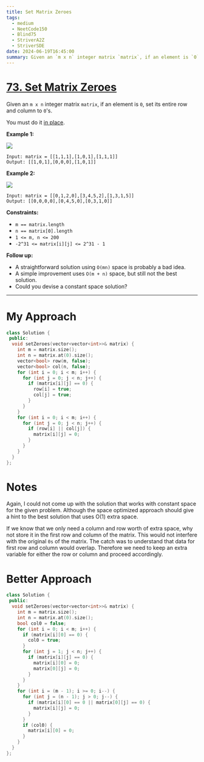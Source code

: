```yaml
---
title: Set Matrix Zeroes
tags:
  - medium
  - NeetCode150
  - Blind75
  - StriverA2Z
  - StriverSDE
date: 2024-06-19T16:45:00
summary: Given an `m x n` integer matrix `matrix`, if an element is `0`, set its entire row and column to `0`'s.
---
```


# [73. Set Matrix Zeroes](https://leetcode.com/problems/set-matrix-zeroes/description/)

Given an `m x n` integer matrix `matrix`, if an element is `0`, set its entire row and column to `0`'s.

You must do it <a href="https://en.wikipedia.org/wiki/In-place_algorithm" target="_blank">in place</a>.

**Example 1:**

<Image src="https://assets.leetcode.com/uploads/2020/08/17/mat1.jpg" width={450} height={169} />

```
Input: matrix = [[1,1,1],[1,0,1],[1,1,1]]
Output: [[1,0,1],[0,0,0],[1,0,1]]
```

**Example 2:**

<Image src="https://assets.leetcode.com/uploads/2020/08/17/mat2.jpg" width={450} height={137} />

```
Input: matrix = [[0,1,2,0],[3,4,5,2],[1,3,1,5]]
Output: [[0,0,0,0],[0,4,5,0],[0,3,1,0]]
```

**Constraints:**

- `m == matrix.length`
- `n == matrix[0].length`
- `1 <= m, n <= 200`
- `-2^31 <= matrix[i][j] <= 2^31 - 1`

**Follow up:**

- A straightforward solution using `O(mn)` space is probably a bad idea.
- A simple improvement uses `O(m + n)` space, but still not the best solution.
- Could you devise a constant space solution?

---

# My Approach

```cpp
class Solution {
 public:
  void setZeroes(vector<vector<int>>& matrix) {
    int m = matrix.size();
    int n = matrix.at(0).size();
    vector<bool> row(m, false);
    vector<bool> col(n, false);
    for (int i = 0; i < m; i++) {
      for (int j = 0; j < n; j++) {
        if (matrix[i][j] == 0) {
          row[i] = true;
          col[j] = true;
        }
      }
    }
    for (int i = 0; i < m; i++) {
      for (int j = 0; j < n; j++) {
        if (row[i] || col[j]) {
          matrix[i][j] = 0;
        }
      }
    }
  }
};
```

# Notes

Again, I could not come up with the solution that works with constant space for the given problem. Although the space optimized approach should give a hint to the best solution that uses O(1) extra space.

If we know that we only need a column and row worth of extra space, why not store it in the first row and column of the matrix. This would not interfere with the original `0s` of the matrix. The catch was to understand that data for first row and column would overlap. Therefore we need to keep an extra variable for either the row or column and proceed accordingly.

# Better Approach

```cpp
class Solution {
 public:
  void setZeroes(vector<vector<int>>& matrix) {
    int m = matrix.size();
    int n = matrix.at(0).size();
    bool col0 = false;
    for (int i = 0; i < m; i++) {
      if (matrix[i][0] == 0) {
        col0 = true;
      }
      for (int j = 1; j < n; j++) {
        if (matrix[i][j] == 0) {
          matrix[i][0] = 0;
          matrix[0][j] = 0;
        }
      }
    }
    for (int i = (m - 1); i >= 0; i--) {
      for (int j = (n - 1); j > 0; j--) {
        if (matrix[i][0] == 0 || matrix[0][j] == 0) {
          matrix[i][j] = 0;
        }
      }
      if (col0) {
        matrix[i][0] = 0;
      }
    }
  }
};
```
